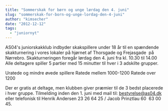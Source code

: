 ```yaml
---
title: "Sommerskak for børn og unge lørdag den 4. juni"
slug: "sommerskak-for-born-og-unge-lordag-den-4-juni"
author: "kimsecher"
date: "2012-12-12"
tags: 
  - "juniornyt"
---
```


AS04's juniorskakklub indbyder skakspillere under 18 år til en spændende skakturnering i vores lokaler på hjørnet af Thorsgade og Frejasgade  på Nørrebro. Skakturneringen foregår lørdag den 4. juni fra kl. 10.30 til 14.00 Alle deltagere spiller 5 partier med 15 minutter til hver i 3 adskilte grupper.

Uratede og mindre øvede spillere Ratede mellem 1000-1200 Ratede over 1200

Der er gratis at deltage, men klubben giver præmier til de 3 bedst placerede i hver gruppe. Tilmelding inden den 1. juni med mail til: bestyrelse@as04.dk eller telefonisk til Henrik Andersen 23 26 64 25 / Jacob Prinztlau 60  63 00 45.
